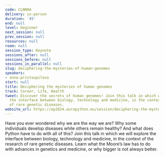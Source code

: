 ```yaml
---
code: CLNN9A
delivery: in-person
duration: '45'
end: null
level: beginner
next_session: null
prev_session: null
resources: null
room: null
session_type: Keynote
sessions_after: null
sessions_before: null
sessions_in_parallel: null
slug: deciphering-the-mysteries-of-human-genomes
speakers:
- anna-pristoupilova
start: null
title: Deciphering the mysteries of human genomes
track: Career, Life, Health
tweet: Discover the secrets of human genomes! Join this talk in which we will explore
  the interface between biology, technology and medicine, in the context of the research
  of rare genetic diseases.
website_url: https://ep2024.europython.eu/session/deciphering-the-mysteries-of-human-genomes
---
```


Have you ever wondered why we are the way we are? Why some individuals develop diseases while others remain healthy? And what does Python have to do with all of this? Join this talk in which we will explore the interface between biology, technology and medicine, in the context of the research of rare genetic diseases. Learn what the Moore’s law has to do with advances in genetics and medicine, or why bigger is not always better.